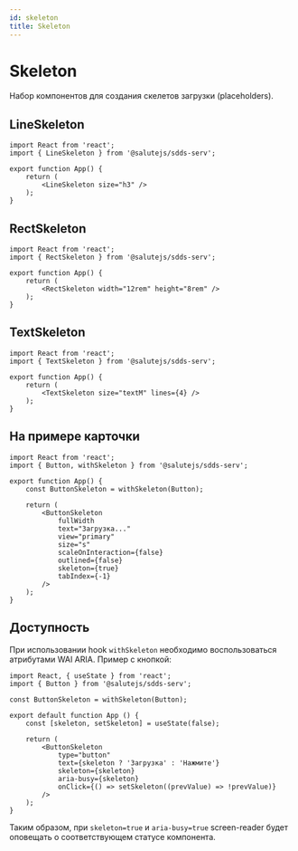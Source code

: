```yaml
---
id: skeleton
title: Skeleton
---
```



# Skeleton
Набор компонентов для создания скелетов загрузки (placeholders).

## LineSkeleton
<Description name="LineSkeleton" />
<PropsTable name="LineSkeleton" />

```tsx live
import React from 'react';
import { LineSkeleton } from '@salutejs/sdds-serv';

export function App() {
    return (
        <LineSkeleton size="h3" />
    );
}
```

## RectSkeleton
<Description name="RectSkeleton" />
<PropsTable name="RectSkeleton" />

```tsx live
import React from 'react';
import { RectSkeleton } from '@salutejs/sdds-serv';

export function App() {
    return (
        <RectSkeleton width="12rem" height="8rem" />
    );
}
```

## TextSkeleton
<Description name="TextSkeleton" />
<PropsTable name="TextSkeleton" />

```tsx live
import React from 'react';
import { TextSkeleton } from '@salutejs/sdds-serv';

export function App() {
    return (
        <TextSkeleton size="textM" lines={4} />
    );
}
```
## На примере карточки

```tsx live
import React from 'react';
import { Button, withSkeleton } from '@salutejs/sdds-serv';

export function App() {
    const ButtonSkeleton = withSkeleton(Button);

    return (
        <ButtonSkeleton
            fullWidth
            text="Загрузка..."
            view="primary"
            size="s"
            scaleOnInteraction={false}
            outlined={false}
            skeleton={true}
            tabIndex={-1}
        />
    );
}
```

## Доступность
При использовании hook `withSkeleton` необходимо воспользоваться атрибутами WAI ARIA. Пример с кнопкой:

```tsx
import React, { useState } from 'react';
import { Button } from '@salutejs/sdds-serv';

const ButtonSkeleton = withSkeleton(Button);

export default function App () {
    const [skeleton, setSkeleton] = useState(false);

    return (
        <ButtonSkeleton
            type="button"
            text={skeleton ? 'Загрузка' : 'Нажмите'}
            skeleton={skeleton}
            aria-busy={skeleton}
            onClick={() => setSkeleton((prevValue) => !prevValue)}
        />
    );
}
```

Таким образом, при `skeleton=true` и `aria-busy=true` screen-reader будет оповещать о соответствующем статусе компонента.
